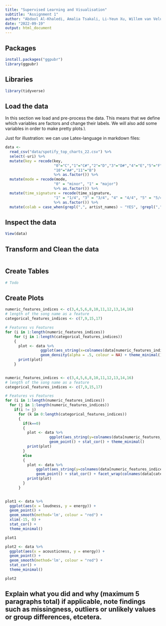 ```yaml
---
title: "Supervised Learning and Visualisation"
subtitle: "Assignment 1"
author: "Abdool Al-Khaledi, Amalia Tsakali, Li-Yeun Xu, Willem van Veluw"
date: "2022-09-19"
output: html_document
---
```


## Packages
```r
install.packages("ggpubr")
library(ggpubr)
```
## Libraries
```r
library(tidyverse)

```

## Load the data
In this section we load and pre-process the data. This means that we define which variables are factors and change their labels. We will also add some variables in order to make pretty plots.\\

Just for illustration: we can use Latex-language in markdown files:
\begin{align*}
  2x+ 1 & = 5\\
  2x & = 4\\
  x & = 2
\end{align*}
```r
data <- 
  read_csv("data/spotify_top_charts_22.csv") %>% 
  select(-uri) %>% 
  mutate(key = recode(key, 
                      "0"="C","1"="C#","2"="D","3"="D#","4"="E","5"="F","6"="F#","7"="G","8"="G#","9"="A",
                      "10"="A#","11"="B") 
                      %>% as.factor()) %>% 
  mutate(mode = recode(mode, 
                      "0" = "minor", "1" = "major") 
                      %>% as.factor()) %>% 
  mutate(time_signature = recode(time_signature, 
                      "1" = "1/4", "3" = "3/4", "4" = "4/4", "5" = "5/4") 
                      %>% as.factor()) %>% 
  mutate(colab = case_when(grepl(",", artist_names) ~ "YES", !grepl(",", artist_names) ~ "NO") %>% as.factor())

```


## Inspect the data
```r
View(data)
```

## Transform and Clean the data
```r
```

## Create Tables
```r
# Todo
```

## Create Plots
```r
numeric_features_indices <- c(3,4,5,6,8,10,11,12,13,14,16)
# length of the song name as a feature
categorical_features_indices <- c(7,9,15,17)

# Features vs Features
for (i in 1:length(numeric_features_indices))
    for (j in 1:length(categorical_features_indices))
    {
      plot <- data %>% 
                ggplot(aes_string(x=colnames(data[numeric_features_indices[i]]), fill=colnames(data[categorical_features_indices[j]]))) + 
                geom_density(alpha = .5, colour = NA) + theme_minimal()
      print(plot)
    }
  
```

```r
numeric_features_indices <- c(3,4,5,6,8,10,11,12,13,14,16)
# length of the song name as a feature
categorical_features_indices <- c(7,9,15,17)

# Features vs Features
for (i in 1:length(numeric_features_indices))
  for (j in 1:length(numeric_features_indices))
    if(i != j)
      for (k in 0:length(categorical_features_indices))
      {
        if(k==0)
        {
          plot <- data %>% 
                    ggplot(aes_string(y=colnames(data[numeric_features_indices[i]]), x=colnames(data[numeric_features_indices[j]]))) + 
                    geom_point() + stat_cor() + theme_minimal()
          print(plot)
        }
        else
        {
          plot <- data %>% 
              ggplot(aes_string(y=colnames(data[numeric_features_indices[i]]), x=colnames(data[numeric_features_indices[j]]))) + 
              geom_point() + stat_cor() + facet_wrap(colnames(data[categorical_features_indices[k]])) + theme_minimal()
          print(plot)
        }
      }
      
```

```r
plot1 <- data %>% 
  ggplot(aes(x = loudness, y = energy)) +
  geom_point() +
  geom_smooth(method='lm', colour = "red") +
  xlim(-15, 0) +
  stat_cor() +
  theme_minimal()

plot1
```

```r
plot2 <- data %>% 
  ggplot(aes(x = acousticness, y = energy)) +
  geom_point() +
  geom_smooth(method='lm', colour = "red") +
  stat_cor() +
  theme_minimal()

plot2
```
## Explain what you did and why (maximum 5 paragraphs total) if applicable, note findings such as missingness, outliers or unlikely values or group differences, etcetera.


